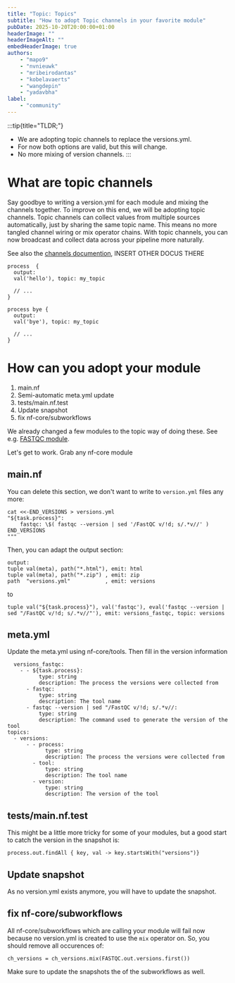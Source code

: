 ```yaml
---
title: "Topic: Topics"
subtitle: "How to adopt Topic channels in your favorite module"
pubDate: 2025-10-20T20:00:00+01:00
headerImage: ""
headerImageAlt: ""
embedHeaderImage: true
authors:
    - "mapo9"
    - "nvnieuwk"
    - "mribeirodantas"
    - "kobelavaerts"
    - "wangdepin"
    - "yadavbha"
label:
    - "community"
---
```


:::tip{title="TLDR;"}

- We are adopting topic channels to replace the versions.yml.
- For now both options are valid, but this will change.
- No more mixing of version channels.
  :::

# What are topic channels

Say goodbye to writing a version.yml for each module and mixing the channels together. To improve on this end, we will be adopting topic channels.
Topic channels can collect values from multiple sources automatically, just by sharing the same topic name.
This means no more tangled channel wiring or mix operator chains. With topic channels,
you can now broadcast and collect data across your pipeline more naturally.

See also the [channels documention](https://www.nextflow.io/docs/latest/reference/channel.html#topic), INSERT OTHER DOCUS THERE

````
process  {
  output:
  val('hello'), topic: my_topic

  // ...
}

process bye {
  output:
  val('bye'), topic: my_topic

  // ...
}
````

# How can you adopt your module

1. main.nf
2. Semi-automatic meta.yml update
2. tests/main.nf.test
3. Update snapshot
4. fix nf-core/subworkflows

We already changed a few modules to the topic way of doing these. See e.g. [FASTQC module](https://github.com/nf-core/modules/blob/master/modules/nf-core/fastqc/main.nf).

Let's get to work. Grab any nf-core module

## main.nf

You can delete this section, we don't want to write to `version.yml` files any more:

````
cat <<-END_VERSIONS > versions.yml
"${task.process}":
    fastqc: \$( fastqc --version | sed '/FastQC v/!d; s/.*v//' )
END_VERSIONS
"""
````
Then, you can adapt the output section:

````
output:
tuple val(meta), path("*.html"), emit: html
tuple val(meta), path("*.zip") , emit: zip
path  "versions.yml"           , emit: versions
````

to

````
tuple val("${task.process}"), val('fastqc'), eval('fastqc --version | sed "/FastQC v/!d; s/.*v//"'), emit: versions_fastqc, topic: versions
````


## meta.yml

Update the meta.yml using nf-core/tools. Then fill in the version information
````
  versions_fastqc:
    - - ${task.process}:
          type: string
          description: The process the versions were collected from
      - fastqc:
          type: string
          description: The tool name
      - fastqc --version | sed "/FastQC v/!d; s/.*v//:
          type: string
          description: The command used to generate the version of the tool
topics:
  - versions:
      - - process:
            type: string
            description: The process the versions were collected from
        - tool:
            type: string
            description: The tool name
        - version:
            type: string
            description: The version of the tool
````


## tests/main.nf.test

This might be a little more tricky for some of your modules, but a good start to catch the version in the snapshot is:
````
process.out.findAll { key, val -> key.startsWith("versions")}
````

## Update snapshot

As no version.yml exists anymore, you will have to update the snapshot. 

## fix nf-core/subworkflows

All nf-core/subworkflows which are calling your module will fail now because no version.yml is created to use the `mix` operator on.
So, you should remove all occurences of:

````
ch_versions = ch_versions.mix(FASTQC.out.versions.first())
````

Make sure to update the snapshots the of the subworkflows as well.



